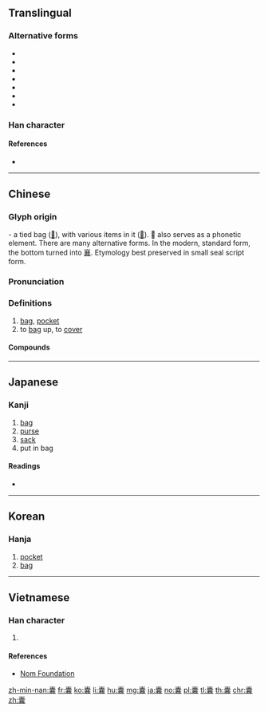 {{character info/new}}
==Translingual==

===Alternative forms===
* {{l|mul|嚢}}
* {{l|mul|𡄜}}
* {{l|mul|𢑿}}
* {{l|mul|𣡦}}
* {{l|mul|𣡪}}
* {{l|mul|𧛦}}
* {{l|mul|𣡏}}

===Han character===
{{Han char|rn=30|rad=口|as=19|sn=22|four=00732|canj=JBRRV|ids=}}

====References====
* {{Han ref|kx=0215.140|dkj=04633|dj=0438.140|hdz=10707.130|uh=56CA|ud=22218|bh=C56E|bd=50542}}

----

==Chinese==
{{zh-forms}}

===Glyph origin===
{{Han etyl}}
{{liushu|ic}} - a tied bag ([[𣒚]]), with various items in it ([[𤕦]]). 𤕦 also serves as a phonetic element. There are many alternative forms. In the modern, standard form, the bottom turned into [[襄]]. Etymology best preserved in small seal script form.

===Pronunciation===
{{zh-pron
|m=囊
|c=nong4
|j=non1
|mn=lông/long
|w=3naan
|x=lan2
|mc=y
|oc=y
|ma=
|cat=n,v
}}

===Definitions===
{{zh-hanzi}}

# [[bag]], [[pocket]]
# to [[bag]] up, to [[cover]]

====Compounds====
{{zh-der|中飽私囊|傾囊|傾囊相授|內囊|刺囊細胞|包囊|印囊|卵囊|卵囊球|卵巢囊腫|名溢縹囊|嗉囊|囊中取物|囊中物|囊中穎|囊囊咄咄|囊囊突突|囊家|囊底|囊底智|囊底路|囊括|囊揣|囊撲|囊橐|囊橐豐盈|囊溫郎當|囊空如洗|囊篋蕭然|囊螢|囊螢積雪|囊袋|囊裝|囊頭|土囊|壓酒囊|大破慳囊|大飽私囊|子囊|子囊城郢|子囊孢子|子囊果|子囊菌|孢囊柄|孢子囊|孢子囊群|季子囊空|安全氣囊|官囊|客囊羞澀|宦囊|小胞子囊|尿囊|心囊|慳囊|慷慨解囊|括囊|括囊守祿|括囊拱手|探囊|探囊取物|探囊胠篋|放囊的|斗粟囊金|映雪囊螢|智囊|智囊團|書囊無底|毛囊|毛囊炎|毛囊蟲|氣囊|氣囊囊|浮囊|淚囊|淚囊炎|澼囊|白囊|百囊奔|皮囊|砂囊|萬寶囊|私囊|積雪囊螢|穢囊|窩囊|窩囊廢|窩囊氣|精囊|綀囊|縮囊|縹囊|肚囊兒|肺囊腫|背囊|胚囊|胞囊孢子|胞子囊群|脫穎囊錐|腎囊|膠囊|膽囊|臭皮囊|花粉囊|行囊|衣架飯囊|被囊|解囊|詩囊|貯精囊|車側氣囊|車胤囊螢|配子囊|酒囊飯袋|酒瓮飯囊|錐處囊中|錦囊|錦囊佳句|錦囊佳製|錦囊妙計|錦囊詩|鎖麟囊|關節囊|阮囊羞澀|陰囊|隱囊|雙氣囊|革囊|韓信囊沙|頰囊|飯囊|飯囊衣架|飯囊酒瓮|飯囊酒甕|飯坑酒囊|香囊|鮑氏囊|墨囊|鼓鼓囊囊}}

----

==Japanese==

===Kanji===
{{ja-kanji|grade=|rs=口19}}

# [[bag]]
# [[purse]]
# [[sack]]
# put in bag

====Readings====
* {{ja-readings|on=[[のう]] (nō)|kun=[[ふくろ]] (fukuro)}}

----

==Korean==

===Hanja===
{{ko-hanja|hangeul=낭|rv=nang|mr=nang}}

# [[pocket]]
# [[bag]]

----

==Vietnamese==

===Han character===
{{vi-hantu|[[nang]], [[nẵng]]|rs=口19}}

# {{defn|lang=vi|sort=口19}}

====References====
* [http://nomfoundation.org/common/nom_details.php?codepoint=56ca Nom Foundation]

[[zh-min-nan:囊]]
[[fr:囊]]
[[ko:囊]]
[[li:囊]]
[[hu:囊]]
[[mg:囊]]
[[ja:囊]]
[[no:囊]]
[[pl:囊]]
[[tl:囊]]
[[th:囊]]
[[chr:囊]]
[[zh:囊]]